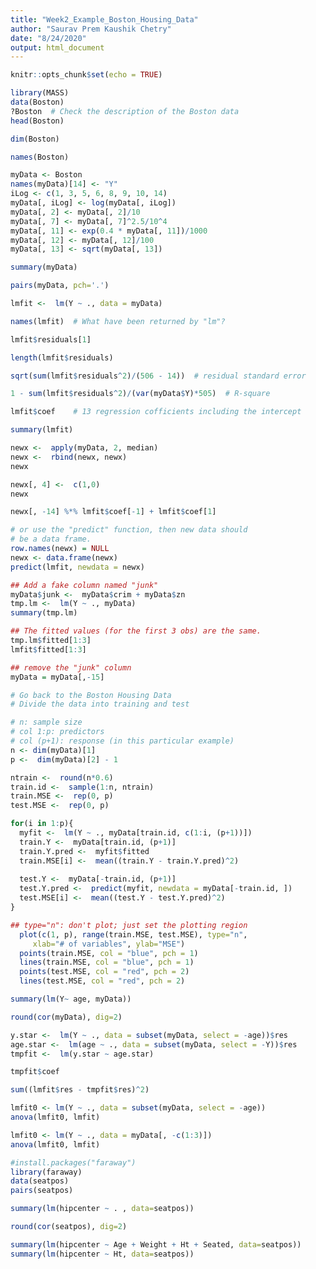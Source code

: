 ---
title: "Week2_Example_Boston_Housing_Data"
author: "Saurav Prem Kaushik Chetry"
date: "8/24/2020"
output: html_document
---

```{r setup, include=FALSE}
knitr::opts_chunk$set(echo = TRUE)
```

```{r}
library(MASS)
data(Boston)
?Boston  # Check the description of the Boston data
head(Boston)
```

```{r}
dim(Boston)

```

```{r}
names(Boston)
```

```{r}
myData <- Boston
names(myData)[14] <- "Y"
iLog <- c(1, 3, 5, 6, 8, 9, 10, 14)
myData[, iLog] <- log(myData[, iLog])
myData[, 2] <- myData[, 2]/10
myData[, 7] <- myData[, 7]^2.5/10^4
myData[, 11] <- exp(0.4 * myData[, 11])/1000
myData[, 12] <- myData[, 12]/100
myData[, 13] <- sqrt(myData[, 13])
```

```{r}
summary(myData)
```
```{r}
pairs(myData, pch='.')
```
```{r}
lmfit <-  lm(Y ~ ., data = myData)
```

```{r}
names(lmfit)  # What have been returned by "lm"?
```

```{r}
lmfit$residuals[1]
```
```{r}
length(lmfit$residuals)
```

```{r}
sqrt(sum(lmfit$residuals^2)/(506 - 14))  # residual standard error
```
```{r}
1 - sum(lmfit$residuals^2)/(var(myData$Y)*505)  # R-square
```
```{r}
lmfit$coef    # 13 regression cofficients including the intercept
```
```{r}
summary(lmfit)
```
```{r}
newx <-  apply(myData, 2, median)
newx <-  rbind(newx, newx)
newx
```
```{r}
newx[, 4] <-  c(1,0)
newx
```

```{r}
newx[, -14] %*% lmfit$coef[-1] + lmfit$coef[1]
```
```{r}
# or use the "predict" function, then new data should 
# be a data frame. 
row.names(newx) = NULL
newx <- data.frame(newx)
predict(lmfit, newdata = newx)
```
```{r}
## Add a fake column named "junk"
myData$junk <-  myData$crim + myData$zn
tmp.lm <-  lm(Y ~ ., myData)
summary(tmp.lm)

## The fitted values (for the first 3 obs) are the same. 
tmp.lm$fitted[1:3]
lmfit$fitted[1:3]

## remove the "junk" column
myData = myData[,-15]
```
```{r}
# Go back to the Boston Housing Data
# Divide the data into training and test

# n: sample size
# col 1:p: predictors
# col (p+1): response (in this particular example) 
n <- dim(myData)[1]
p <-  dim(myData)[2] - 1

ntrain <-  round(n*0.6)
train.id <-  sample(1:n, ntrain)
train.MSE <-  rep(0, p)
test.MSE <-  rep(0, p)

for(i in 1:p){
  myfit <-  lm(Y ~ ., myData[train.id, c(1:i, (p+1))])
  train.Y <-  myData[train.id, (p+1)]
  train.Y.pred <-  myfit$fitted
  train.MSE[i] <-  mean((train.Y - train.Y.pred)^2)
  
  test.Y <-  myData[-train.id, (p+1)]
  test.Y.pred <-  predict(myfit, newdata = myData[-train.id, ])
  test.MSE[i] <-  mean((test.Y - test.Y.pred)^2)
}

## type="n": don't plot; just set the plotting region
  plot(c(1, p), range(train.MSE, test.MSE), type="n", 
     xlab="# of variables", ylab="MSE")
  points(train.MSE, col = "blue", pch = 1)
  lines(train.MSE, col = "blue", pch = 1)
  points(test.MSE, col = "red", pch = 2)
  lines(test.MSE, col = "red", pch = 2)
```
```{r}
summary(lm(Y~ age, myData))
```
```{r}
round(cor(myData), dig=2)
```
```{r}
y.star <-  lm(Y ~ ., data = subset(myData, select = -age))$res
age.star <-  lm(age ~ ., data = subset(myData, select = -Y))$res
tmpfit <-  lm(y.star ~ age.star)
```

```{r}
tmpfit$coef
```

```{r}
sum((lmfit$res - tmpfit$res)^2)
```

```{r}
lmfit0 <- lm(Y ~ ., data = subset(myData, select = -age))
anova(lmfit0, lmfit)
```

```{r}
lmfit0 <- lm(Y ~ ., data = myData[, -c(1:3)])
anova(lmfit0, lmfit)
```
```{r}
#install.packages("faraway")
library(faraway)
data(seatpos)
pairs(seatpos)
```

```{r}
summary(lm(hipcenter ~ . , data=seatpos))
```
```{r}
round(cor(seatpos), dig=2)
```

```{r}
summary(lm(hipcenter ~ Age + Weight + Ht + Seated, data=seatpos))
summary(lm(hipcenter ~ Ht, data=seatpos))
```

